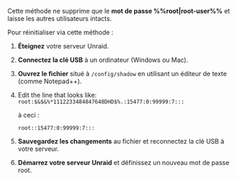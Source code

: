 Cette méthode ne supprime que le **mot de passe %%root|root-user%%** et laisse les autres utilisateurs intacts.

Pour réinitialiser via cette méthode :

1. **Éteignez** votre serveur Unraid.

2. **Connectez la clé USB** à un ordinateur (Windows ou Mac).

3. **Ouvrez le fichier** situé à `/config/shadow` en utilisant un éditeur de texte (comme Notepad++).

4. Edit the line that looks like:
   `root:$&$&%*1112233484847648DHD$%.:15477:0:99999:7:::`

   à ceci :

   `root::15477:0:99999:7:::`

5. **Sauvegardez les changements** au fichier et reconnectez la clé USB à votre serveur.

6. **Démarrez votre serveur Unraid** et définissez un nouveau mot de passe root.
